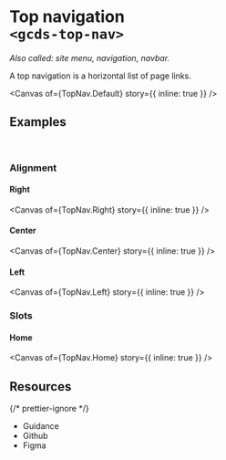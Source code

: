 
<Meta of={TopNav} name="Overview" />

# Top navigation<br/>`<gcds-top-nav>`

_Also called: site menu, navigation, navbar._

A top navigation is a horizontal list of page links.

<Canvas of={TopNav.Default} story={{ inline: true }} />

## Examples

<br />

### Alignment

#### Right

<Canvas of={TopNav.Right} story={{ inline: true }} />

#### Center

<Canvas of={TopNav.Center} story={{ inline: true }} />

#### Left

<Canvas of={TopNav.Left} story={{ inline: true }} />

### Slots

#### Home

<Canvas of={TopNav.Home} story={{ inline: true }} />

## Resources

{/* prettier-ignore */}
<ul>
  <li>
    <gcds-button type="link" button-style="text-only" href="https://design-system.alpha.canada.ca/en/components/top-navigation/" target="_blank">Guidance</gcds-button>
  </li>
  <li>
    <gcds-button type="link" button-style="text-only" href="https://github.com/cds-snc/gcds-components/tree/main/packages/web/src/components/gcds-top-nav" target="_blank">Github</gcds-button>
  </li>
  <li>
    <gcds-button type="link" button-style="text-only" href="https://www.figma.com/file/mh2maMG2NBtk41k1O1UGHV/Canadian-Digital-Service%E2%80%A8---GC-Design-System?type=design&node-id=4738-10759&mode=design&t=oJq0gIzGGCLVfPM6-0" target="_blank">Figma</gcds-button>
  </li>
</ul>
